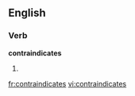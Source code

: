 
==English==

===Verb===
'''contraindicates'''

# {{third-person singular of|[[contraindicate]]}}

[[fr:contraindicates]]
[[vi:contraindicates]]
